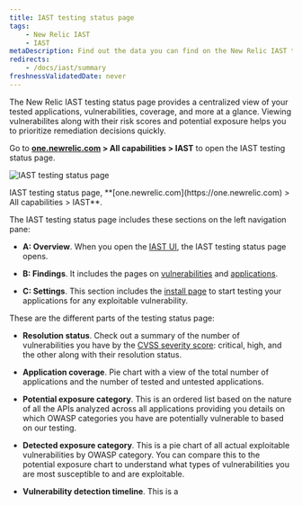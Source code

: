 ```yaml
---
title: IAST testing status page
tags:
    - New Relic IAST
    - IAST
metaDescription: Find out the data you can find on the New Relic IAST testing status page.
redirects:
    - /docs/iast/summary
freshnessValidatedDate: never
---
```




The New Relic IAST testing status page provides a centralized view of your tested applications, vulnerabilities, coverage, and more at a glance. Viewing vulnerabilites along with their risk scores and potential exposure helps you to prioritize remediation decisions quickly.

Go to **[one.newrelic.com](https://one.newrelic.com) > All capabilities > IAST** to open the IAST testing status page.

<img
    title="IAST testing status page"
    alt="IAST testing status page"
    src={iastSummary}
/>

<figcaption>
    IAST testing status page, **[one.newrelic.com](https://one.newrelic.com) > All capabilities > IAST**.
</figcaption> 

The IAST testing status page includes these sections on the left navigation pane:

- **A: Overview**. When you open the [IAST UI](https://one.newrelic.com/iast/summary), the IAST testing status page opens.

- **B: Findings**. It includes the pages on [vulnerabilities](/docs/iast/exploitable-vulns/) and [applications](/docs/iast/applications/).

- **C: Settings**. This section includes the [install page](/docs/iast/install/) to start testing your applications for any exploitable vulnerability.


These are the different parts of the testing status page:

- **Resolution status**. Check out a summary of the number of vulnerabilities you have by the [CVSS severity score](/docs/iast/introduction/#vuln-severity): critical, high, and the other along with their resolution status.

- **Application coverage**. Pie chart with a view of the total number of applications and the number of tested and untested applications.

- **Potential exposure category**. This is an ordered list based on the nature of all the APIs analyzed across all applications providing you details on which OWASP categories you have are potentially vulnerable to based on our testing.

- **Detected exposure category**. This is a pie chart of all actual exploitable vulnerabilities by OWASP category. You can compare this to the potential exposure chart to understand what types of vulnerabilities you are most susceptible to and are exploitable.

- **Vulnerability detection timeline**. This is a 


